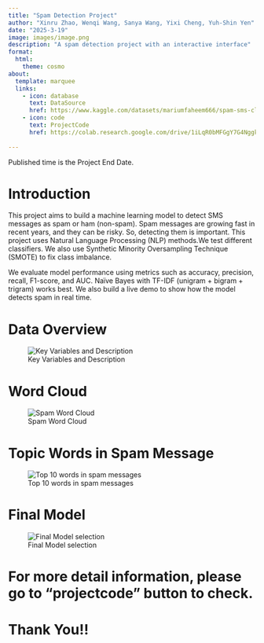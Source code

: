 ```yaml
---
title: "Spam Detection Project"
author: "Xinru Zhao, Wenqi Wang, Sanya Wang, Yixi Cheng, Yuh-Shin Yen"
date: "2025-3-19"
image: images/image.png
description: "A spam detection project with an interactive interface"
format:
  html:
    theme: cosmo
about:
  template: marquee
  links:
    - icon: database
      text: DataSource
      href: https://www.kaggle.com/datasets/mariumfaheem666/spam-sms-classification-using-nlp
    - icon: code
      text: ProjectCode
      href: https://colab.research.google.com/drive/1iLqR0bMFGgY7G4NggkziqsIYwyfOog1H?usp=sharing 
  
---
```

Published time is the Project End Date.

# Introduction

This project aims to build a machine learning model to detect SMS messages as spam or ham (non-spam). Spam messages are growing fast in recent years, and they can be risky. So, detecting them is important. This project uses Natural Language Processing (NLP) methods.We test different classifiers. We also use Synthetic Minority Oversampling Technique (SMOTE) to fix class imbalance.

We evaluate model performance using metrics such as accuracy, precision, recall, F1-score, and AUC. Naïve Bayes with TF-IDF (unigram + bigram + trigram) works best. We also build a live demo to show how the model detects spam in real time.


# Data Overview

![Key Variables and Description](images/key_variables.png)

# Word Cloud

![Spam Word Cloud](images/spamWC.png)

# Topic Words in Spam Message

![Top 10 words in spam messages](images/wordsinspam.png)

# Final Model

![Final Model selection](images/prcurve.png)

# For more detail information, please go to "projectcode" button to check.

# Thank You!!





